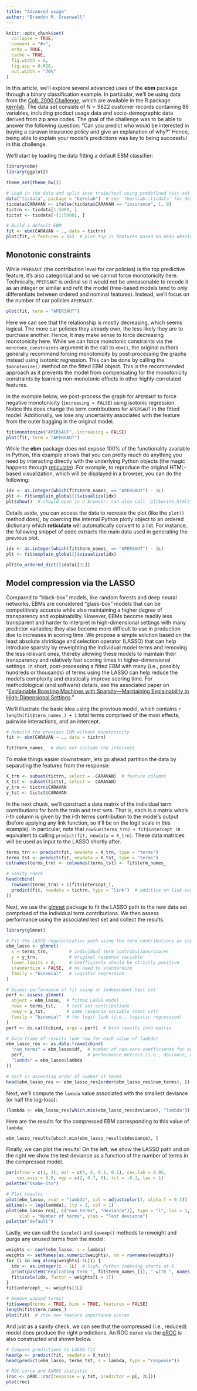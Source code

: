 ```yaml
---
title: "Advanced usage"
author: "Brandon M. Greenwell"
---
```


```r
knitr::opts_chunk$set(
  collapse = TRUE,
  comment = "#>",
  echo = TRUE,
  cache = TRUE,
  fig.width = 6,
  fig.asp = 0.618,
  out.width = "70%"
)
```

In this article, we'll explore several advanced uses of the **ebm** package through a binary classification example. In particular, we'll be using data from the [CoIL 2000 Challenge](https://liacs.leidenuniv.nl/~puttenpwhvander/library/cc2000/), which are available in the R package [kernlab](https://cran.r-project.org/package=kernlab). The data set consists of $N = 9822$ customer records containing 86 variables, including product usage data and socio-demographic data derived from zip area codes. The goal of the challenge was to be able to answer the following question: “Can you predict who would be interested in buying a caravan insurance policy and give an explanation of why?” Hence, being able to explain your model's predictions was key to being successful in this challenge.


We'll start by loading the data fitting a default EBM classifier:

```r
library(ebm)
library(ggplot2)

theme_set(theme_bw())

# Load in the data and split into train/test using predefined test set indicator
data("ticdata", package = "kernlab")  # see `?kernlab::ticdata` for details
ticdata$CARAVAN <- ifelse(ticdata$CARAVAN == "insurance", 1, 0)
tictrn <- ticdata[1:5000, ]
tictst <- ticdata[-(1:5000), ]

# Build a default EBM
fit <- ebm(CARAVAN ~ ., data = tictrn)
plot(fit, n_features = 15)  # plot top 15 features based on mean absolute score
```


## Monotonic constraints

While `PPERSAUT` (the contribution level for car policies) is the top predictive feature, it's also categorical and so we cannot force monotonicity here. Technically, `PPERSAUT` is ordinal so it would not be unreasonable to recode it as an integer or similar and refit the model (tree-based models tend to only differentiate between ordered and nominal features). Instead, we'll focus on the number of car policies `APERSAUT`.

```r
plot(fit, term = "APERSAUT")
```

Here we can see that the relationship is mostly decreasing, which seems logical. The more car policies they already own, the less likely they are to purchase another. Hence, it may make sense to force decreasing monotonicity here. While we can force monotonic constraints via the `monotone_constraints` argument in the call to `ebm()`, the original authors generally recommend forcing monotonicity by post-processing the graphs instead using isotonic regression. This can be done by calling the `$monotonize()` method on the fitted EBM object. This is the recommended approach as it prevents the model from compensating for the monotonicity constraints by learning non-monotonic effects in other highly-correlated features. 

In the example below, we post-process the graph for `APERDAUT` to force negative monotonicity (`increasing = FALSE`) using isotonic regression. Notice this does change the term contributions for `APERSAUT` in the fitted model. Additionally, we lose any uncertainty associated with the feature from the outer bagging in the original model.

```r
fit$monotonize("APERSAUT", increasing = FALSE)
plot(fit, term = "APERSAUT")
```

While the **ebm** package does not expose 100% of the functionality available in Python, this example shows that you can pretty much do anything you need by interacting directly with the underlying Python objects (the magic happens through [reticulate](https://rstudio.github.io/reticulate/)). For example, to reproduce the original HTML-based visualization, which will be displayed in a browser, you can do the following:

```r
idx <- as.integer(which(fit$term_names_ == "APERSAUT") - 1L) 
plt <- fit$explain_global()$visualize(idx)
plt$show()  # should open in a browser; can also call `plt$write_html("<path/to/file.html>")`
```

Details aside, you can access the data to recreate the plot (like the `plot()` method does), by coercing the internal Python plotly object to an ordered dictionary which **reticulate** will automatically convert to a list. For instance, the following snippet of code extracts the main data used in generating the previous plot.

```r
idx <- as.integer(which(fit$term_names_ == "APERSAUT") - 1L) 
plt <- fit$explain_global()$visualize(idx)
```
```r
plt$to_ordered_dict()$data[[1L]]
```


## Model compression via the LASSO

Compared to "black-box" models, like random forests and deep neural networks, EBMs are considered "glass-box" models that can be competitively accurate while also maintaining a higher degree of transparency and explainability. However, EBMs become readily less transparent and harder to interpret in high-dimensional settings with many predictor variables; they also become more difficult to use in production due to increases in scoring time. We propose a simple solution based on the least absolute shrinkage and selection operator (LASSO) that can help introduce sparsity by reweighting the individual model terms and removing the less relevant ones, thereby allowing these models to maintain their transparency and relatively fast scoring times in higher-dimensional settings. In short, post-processing a fitted EBM with many (i.e., possibly hundreds or thousands) of terms using the LASSO can help reduce the model's complexity and drastically improve scoring time. For methodological (and software) details, see the associated paper on "[Explainable Boosting Machines with Sparsity---Maintaining Explainability in High-Dimensional Settings](https://arxiv.org/abs/2311.07452)."

We'll illustrate the basic idea using the previous model, which contains `r length(fit$term_names_) + 1` total terms comprised of the main effects, pairwise interactions, and an intercept.

```r
# Rebuild the previous EBM without monotonicity
fit <- ebm(CARAVAN ~ ., data = tictrn)

fit$term_names_  # does not include the intercept
```

To make things easier downstream, lets go ahead partition the data by separating the features from the response:

```r
X_trn <- subset(tictrn, select = -CARAVAN)  # feature columns
X_tst <- subset(tictst, select = -CARAVAN)
y_trn <- tictrn$CARAVAN
y_tst <- tictst$CARAVAN
```

In the next chunk, we'll construct a data matrix of the individual term contributions for both the train and test sets. That is, each is a matrix who's $i$-th column is given by the $i$-th terms contribution to the model's output (before applying any link function, so it'll be on the logit scale in this example). In particular, note that `rowSum(terms_trn) + fit$intercept_` is equivalent to calling `predict(fit, newdata = X_trn)`. These data matrices will be used as input to the LASSO shortly after.

```r
terms_trn <- predict(fit, newdata = X_trn, type = "terms")
terms_tst <- predict(fit, newdata = X_tst, type = "terms")
colnames(terms_trn) <- colnames(terms_tst) <- fit$term_names_

# Sanity check
head(cbind(
  rowSums(terms_trn) + c(fit$intercept_),
  predict(fit, newdata = tictrn, type = "link")  # additive on link scale
))
```

Next, we use the [glmnet](https://cran.r-project.org/package=glmnet) package to fit the LASSO path to the new data set comprised of the individual term contributions. We then assess performance using the associated test set and collect the results.

```r
library(glmnet)

# Fit the LASSO regularization path using the term contributions as inputs
ebm_lasso <- glmnet(
  x = terms_trn,        # individual term contributions/scores
  y = y_trn,            # original response variable
  lower.limits = 0,     # coefficients should be strictly positive
  standardize = FALSE,  # no need to standardize
  family = "binomial"   # logistic regression
)

# Assess performance of fit using an independent test set
perf <- assess.glmnet(
  object = ebm_lasso,  # fitted LASSO model
  newx = terms_tst,    # test set contributions
  newy = y_tst,        # same response variable (test set)
  family = "binomial"  # for logit link (i.e., logistic regression)
)
perf <- do.call(cbind, args = perf)  # bind results into matrix

# Data frame of results (one row for each value of lambda)
ebm_lasso_res <- as.data.frame(cbind(
  "num_terms" = ebm_lasso$df,  # number of non-zero coefficients for each lambda
  perf,                        # performance metrics (i.e., deviance, auc, etc.)
  "lambda" = ebm_lasso$lambda
))

# Sort in ascending order of number of terms
head(ebm_lasso_res <- ebm_lasso_res[order(ebm_lasso_res$num_terms), ])
```

Next, we'll compute the `lambda` value associated with the smallest deviance (or half the log-loss):

```r
(lambda <- ebm_lasso_res[which.min(ebm_lasso_res$deviance), "lambda"])
```

Here are the results for the compressed EBM corresponding to this value of `lambda`:

```rebm-ticdata-lasso-results
ebm_lasso_results[which.min(ebm_lasso_results$deviance), ]
```

Finally, we can plot the results! On the left, we show the LASSO path and on the right we show the test deviance as a function of the number of terms in the compressed model.

```r
par(mfrow = c(1, 2), mar = c(4, 4, 0.1, 0.1), cex.lab = 0.95, 
    cex.axis = 0.8, mgp = c(2, 0.7, 0), tcl = -0.3, las = 1)
palette("Okabe-Ito")

# Plot results
plot(ebm_lasso, xvar = "lambda", col = adjustcolor(3, alpha.f = 0.3))
abline(v = log(lambda), lty = 2, col = 1)
plot(ebm_lasso_res[, c("num_terms", "deviance")], type = "l", las = 1,
     xlab = "Number of terms", ylab = "Test deviance")
palette("default")
```

Lastly, we can call the `$scale()` and `$sweep()` methods to reweight and purge any unused terms from the model:

```r
weights <- coef(ebm_lasso, s = lambda)
weights <- setNames(as.numeric(weights), nm = rownames(weights))
for (i in seq_along(weights[-1L])) {
  idx <- as.integer(i - 1L)  # Sigh, Python indexing starts at 0
  print(paste0("Replcating term ", fit$term_names_[i], " with ", names(weights)[i + 1]))
  fit$scale(idx, factor = weights[i + 1])
}
fit$intercept_ <- weights[1L]

# Remove unused terms!
fit$sweep(terms = TRUE, bins = TRUE, features = FALSE)
length(fit$term_names_)
plot(fit)  # show new feature importance scores
```

And just as a sanity check, we can see that the compressed (i.e., reduced) model does produce the right predictions. An ROC curve via the [pROC](https://cran.r-project.org/package=pROC) is also constructed and shown below.

```r
# Compare predictions to LASSO fit
head(p <- predict(fit, newdata = X_tst))
head(predict(ebm_lasso, terms_tst, s = lambda, type = "response"))

# ROC curve and AUROC statistic
(roc <- pROC::roc(response = y_tst, predictor = p[, 2L]))
plot(roc)
```
